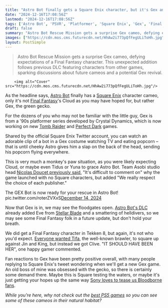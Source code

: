 ```yaml
---
title: "Astro Bot finally gets a Square Enix character, but it's Gex and not Final Fantasy 7's Cloud"
date: "2024-12-16T17:08:56Z"
lastmod: "2024-12-16T17:08:56Z"
tags: ['Astro Bot', 'PSVR', 'Platformer', 'Square Enix', 'Gex', 'Final Fantasy', 'DLC', 'Cameo', '90s Platformer']
draft: false
summary: "Astro Bot Rescue Mission gets a surprise Gex cameo, defying expectations of a Final Fantasy character.  This unexpected addition follows previous DLC featuring characters from other games, sparking discussions about future cameos and a potential Gex revival."
images: ["https://cdn.mos.cms.futurecdn.net/HhAw2i773pQfFegULiToHh.jpg"]
layout: PostSimple
---
```

> Astro Bot Rescue Mission gets a surprise Gex cameo, defying expectations of a Final Fantasy character.  This unexpected addition follows previous DLC featuring characters from other games, sparking discussions about future cameos and a potential Gex revival.


        <img alt="Cover" src="https://cdn.mos.cms.futurecdn.net/HhAw2i773pQfFegULiToHh.jpg"/>
        
As the headline says, [<u>Astro Bot</u>](https://www.gamesradar.com/games/platformer/astro-bot-review/) finally has a [Square Enix](https://www.gamesradar.com/tag/square_enix/) character cameo, only it's not [<u>Final Fantasy</u>](https://www.gamesradar.com/final-fantasy-7-rebirth-review/)'s Cloud as you may have hoped for, but rather Gex, the green gecko.

For the dozens of you who may not be familiar with the little guy, Gex is from a '90s platformer series developed by Crystal Dynamics, which is now working on new [Tomb Raider](https://www.gamesradar.com/best-tomb-raider-games/) and [Perfect Dark](https://www.gamesradar.com/new-perfect-dark-guide/) games.

Shared by the official Square Enix Twitter account, you can watch an adorable clip of a bot in a Gex costume watching TV and eating popcorn – that is until cheeky Astro gives him a slap on the back of the head, sending his popcorn flying everywhere.

This is very much a monkey's paw situation, as you were likely expecting Cloud, or maybe even Tidus or Yuna to grace Astro Bot. Team Asobi studio head [<u>Nicolas Doucet previously said</u>](https://www.gamesradar.com/games/final-fantasy/astro-bot-head-says-its-difficult-to-comment-on-why-final-fantasy-7s-cloud-didnt-make-a-cameo/), "It's difficult to comment on" why the game launched with no Square characters, but added "We really respect the choice of each publisher."

The GEX Bot is now ready for your rescue in Astro Bot! pic.twitter.com/roterZVXxS[December 14, 2024](https://twitter.com/SquareEnix/status/1867903830094143886)

Now that Gex is in, we may see the floodgates open. [Astro Bot's DLC](https://www.gamesradar.com/games/platformer/astro-bot-dlc/) already added Eve from [Stellar Blade](https://www.gamesradar.com/stellar-blade-review/) and a smattering of helldivers, so we may see some Final Fantasy folk in a future update, but don't hold your breath.

We did get a Final Fantasy character in Tekken 8, but again, it's not who you'd expect. [Everyone wanted Tifa](https://www.gamesradar.com/games/tekken/final-fantasy-fans-have-been-begging-for-tifa-to-be-added-to-tekken-8-so-theyre-taking-the-news-of-ff16-star-clive-being-added-as-well-as-youd-expect-it-should-have-been-her/), the well-known brawler, to square up against Jin and King, but instead we got Clive. "IT SHOULD HAVE BEEN HER", one happy gamer commented.

Fan reactions to Gex have been pretty positive overall, with many people replying to Square Enix's tweet wondering when we'll get a new Gex game. An old boss of mine was obsessed with the gecko, so there is certainly some demand there. Maybe this is Square testing the waters, or maybe it's just getting your hopes up the same way [Sony loves to tease us Bloodborne fans](https://www.gamesradar.com/games/action-rpg/playstations-30th-anniversary-trailer-puts-it-nicely-and-praises-overzealous-bloodborne-fans-for-their-persistence/).

*While you're here, why not check out the *[<em>best PS5 games</em>](https://www.gamesradar.com/best-ps5-games/)* so you can see some of these cameos in their natural habitat?*
        